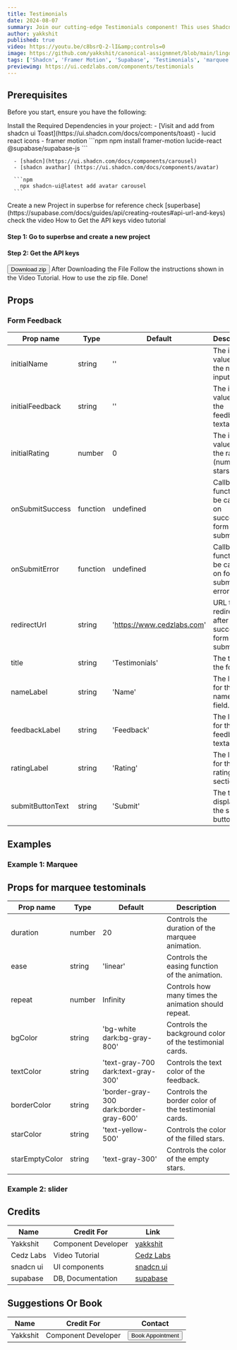 ```yaml
---
title: Testimonials
date: 2024-08-07
summary: Join our cutting-edge Testimonials component! This uses Shadcn for UI, Framer Motion for animations, and Supabase for the database. Sign up for early access and updates!
author: yakkshit
published: true
video: https://youtu.be/c8bsrQ-2-lI&amp;controls=0
image: https://github.com/yakkshit/canonical-assignmnet/blob/main/lingo%20ui/testimonials.gif?raw=true
tags: ['Shadcn', 'Framer Motion', 'Supabase', 'Testimonials', 'marquee']
previewimg: https://ui.cedzlabs.com/components/testimonials
---
```



<ComponentPreview name="testimonials-demo" />

## Prerequisites

Before you start, ensure you have the following:

<Steps>
  <Step>
    Install the Required Dependencies in your project:
      - [Visit and add from shadcn ui Toast](https://ui.shadcn.com/docs/components/toast)
      - lucid react icons
      - framer motion
      ```npm
        npm install framer-motion lucide-react @supabase/supabase-js 
      ```

      - [shadcn](https://ui.shadcn.com/docs/components/carousel)
      - [shadcn avathar] (https://ui.shadcn.com/docs/components/avatar)

      ```npm
        npx shadcn-ui@latest add avatar carousel
      ```
  </Step>

  <Step>
    Create a new Project in superbse for reference check [superbase](https://supabase.com/docs/guides/api/creating-routes#api-url-and-keys)
    check the video
    <Accordion type="single" collapsible>
      <AccordionItem value="item-1">
        <AccordionTrigger>How to Get the API keys video tutorial </AccordionTrigger>
        <AccordionContent>
        <Steps>
            <Step>
             <h4>Step 1: Go to superbse and create a new project</h4>
              <VideoEmbed src="https://youtu.be/SwkNoEtw9ow"  
              text="
                  ## Create a Table
                    Let's create our first API route by creating a table called `todos` to store tasks. This creates a corresponding route `todos` which can accept GET, POST, PATCH, & DELETE requests.
                    1. Go to the **Table editor** page in the Dashboard.
                    2. Click **New Table** and create a table with the name `todos`.
                    3. Click **Save**.
                    4. Click **New Column** and create a column with the name `task` and type `text`.
                    5. Click **Save**.
                    "/>
            </Step>
            <Step>
              <h4>Step 2: Get the API keys</h4>
              <VideoEmbed src="https://youtu.be/i359YfsQRjU"  
                text='
                    ## API URL and Keys

                      Every Supabase project has a unique API URL. Your API is secured behind an API gateway which requires an API Key for every request.

                      1. Go to the [Settings](https://supabase.com/dashboard/project/_/settings/general) page in the Dashboard.
                      2. Click API in the sidebar.
                      3. Find your API URL, anon, and service_role keys on this page.

                      The REST API is accessible through the URL `https://<project_ref>.supabase.co/rest/v1`. Both of these routes require the anon key to be passed through an `apikey` header.

                      ### Environment Variables

                      ```env
                      NEXT_PUBLIC_SUPABASE_URL=REPLACE_WITH_YOUR_KEY
                      NEXT_PUBLIC_SUPABASE_ANON_KEY=REPLACE_WITH_YOUR_KEY
                      ```'/>
            </Step>
          </Steps>
        </AccordionContent>
      </AccordionItem>
    </Accordion>
    Get Your API keys `API URL`, `anon` from supabase.
      ```env
      NEXT_PUBLIC_SUPABASE_URL=REPLACE_WITH_YOUR_KEY
      NEXT_PUBLIC_SUPABASE_ANON_KEY=REPLACE_WITH_YOUR_KEY
      ```

  </Step>
  <Step>You&apos;re almost done just few Steps left.</Step>
</Steps>

## Installation

<Tabs defaultValue="code">

<TabsList>
  <TabsTrigger value="code">Code</TabsTrigger>
  <TabsTrigger value="video">Video</TabsTrigger>
  <TabsTrigger value="files">Files</TabsTrigger>
</TabsList>

<TabsContent value="code">
<Steps>
  <Step>

    Create a file named `testimonials.tsx` and copy and paste the following code:

    <ComponentSource name="testimonials" />

  </Step>
  
  <Step>
    Create the following `.env` variables:
    ```env
      NEXT_PUBLIC_SUPABASE_URL=REPLACE_WITH_YOUR_KEY
      NEXT_PUBLIC_SUPABASE_ANON_KEY=REPLACE_WITH_YOUR_KEY
      ```

  </Step>
  <Step>
      Run the code in the SQLeditor in supabase.

      ```SQL
        CREATE TABLE testimonials (
            id SERIAL PRIMARY KEY,
            name VARCHAR(255) NOT NULL,
            feedback TEXT NOT NULL,
            rating INT CHECK (rating >= 0 AND rating <= 5) NOT NULL
        );
      ```

  </Step>
  <Step>Congrats! You have successfully created a Testimonials component for your project! 🎉</Step>
</Steps>

</TabsContent>

<TabsContent value="video">

<Steps>
  <Step>
    Follow the instructions shown in the Video Tutorial.
    <VideoEmbed
      src="https://youtu.be/nXbXNB9E71o"
      text="<ins>[For more tech videos, please visit our YT channel](https://youtube.com/@cedzlabs)</ins>
  
  We are workign Hard to Bring you the exiting Stuff.
  Stay Tuned for more Tech Videos.
  Please Support Us 🙂."
    />
  </Step>
  <Step>Done!</Step>
</Steps>

</TabsContent>

<TabsContent value="files">

<Steps>
  # Link Will be given soon..
  <Link href=''><Button>Download zip</Button></Link>
  <Step>
    After Downloading the File Follow the instructions shown in the Video Tutorial. How to use the zip file.  
  <VideoEmbed src="https://youtu.be/nXbXNB9E71o" 
    text="<ins>[For more tech videos, please visit our YT channel](https://youtube.com/@cedzlabs)</ins>
          We are workign Hard to Bring you the exiting Stuff.
          Stay Tuned for more Tech Videos.
          Please Support Us 🙂."/>
  </Step>
  <Step>Done!</Step>
</Steps>
</TabsContent>
</Tabs>

## Props

### Form Feedback

| Prop name        | Type     | Default                    | Description                                                   |
| ---------------- | -------- | -------------------------- | ------------------------------------------------------------- |
| initialName      | string   | ''                         | The initial value for the name input field.                   |
| initialFeedback  | string   | ''                         | The initial value for the feedback textarea.                  |
| initialRating    | number   | 0                          | The initial value for the rating (number of stars).           |
| onSubmitSuccess  | function | undefined                  | Callback function to be called on successful form submission. |
| onSubmitError    | function | undefined                  | Callback function to be called on form submission error.      |
| redirectUrl      | string   | 'https://www.cedzlabs.com' | URL to redirect to after successful form submission.          |
| title            | string   | 'Testimonials'             | The title of the form.                                        |
| nameLabel        | string   | 'Name'                     | The label for the name input field.                           |
| feedbackLabel    | string   | 'Feedback'                 | The label for the feedback textarea.                          |
| ratingLabel      | string   | 'Rating'                   | The label for the rating section.                             |
| submitButtonText | string   | 'Submit'                   | The text to display on the submit button.                     |

## Examples

### Example 1: Marquee

<ComponentPreview name="testimonials-2-demo" />

## Props for marquee testominals

| Prop name      | Type   | Default                                | Description                                             |
| -------------- | ------ | -------------------------------------- | ------------------------------------------------------- |
| duration       | number | 20                                     | Controls the duration of the marquee animation.         |
| ease           | string | 'linear'                               | Controls the easing function of the animation.          |
| repeat         | number | Infinity                               | Controls how many times the animation should repeat.    |
| bgColor        | string | 'bg-white dark:bg-gray-800'            | Controls the background color of the testimonial cards. |
| textColor      | string | 'text-gray-700 dark:text-gray-300'     | Controls the text color of the feedback.                |
| borderColor    | string | 'border-gray-300 dark:border-gray-600' | Controls the border color of the testimonial cards.     |
| starColor      | string | 'text-yellow-500'                      | Controls the color of the filled stars.                 |
| starEmptyColor | string | 'text-gray-300'                        | Controls the color of the empty stars.                  |

### Example 2: slider

<ComponentPreview name="testimonials-1-demo" />

## Credits

| Name      | Credit For          | Link                                               |
| --------- | ------------------- | -------------------------------------------------- |
| Yakkshit  | Component Developer | [yakkshit](https://x.com/yakkshit)                 |
| Cedz Labs | Video Tutorial      | [Cedz Labs](https://www.cedzlabs.com)              |
| snadcn ui | UI components       | [snadcn ui](https://ui.shadcn.com/docs/components) |
| supabase  | DB, Documentation   | [supabase](https://supabase.com/)                  |

## Suggestions Or Book

| Name     | Credit For          | Contact                                              |
| -------- | ------------------- | ------------------------------------------------- |
| Yakkshit | Component Developer | [<Button>Book Appointment</Button>](https://cal.com/yakkshit) |

<SupportOverlay
  videoSrc="https://youtu.be/nXbXNB9E71o"
  supportLink="https://cedzlabs.com/payments"
/>